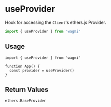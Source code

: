 # useProvider

Hook for accessing the `Client`'s ethers.js Provider.

```ts
import { useProvider } from 'wagmi'
```

## Usage

```tsx
import { useProvider } from 'wagmi'

function App() {
  const provider = useProvider()
}
```

## Return Values

```tsx
ethers.BaseProvider
```
